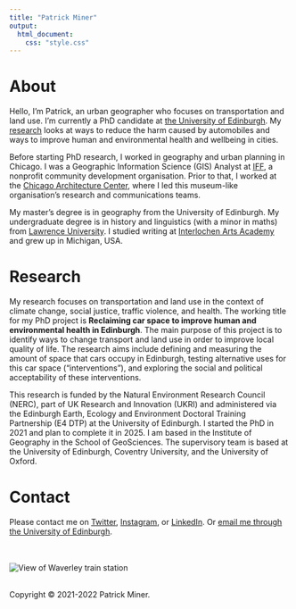 ```yaml
---
title: "Patrick Miner"
output:
  html_document:
    css: "style.css"
---
```


# About

Hello, I’m Patrick, an urban geographer who focuses on transportation and land use. I'm currently a PhD candidate at [the University of Edinburgh](https://www.ed.ac.uk). My [research](#research) looks at ways to reduce the harm caused by automobiles and ways to improve human and environmental health and wellbeing in cities.

Before starting PhD research, I worked in geography and urban planning in Chicago. I was a Geographic Information Science (GIS) Analyst at [IFF](https://www.iff.org), a nonprofit community development organisation. Prior to that, I worked at the [Chicago Architecture Center](https://www.architecture.org), where I led this museum-like organisation’s research and communications teams.

My master’s degree is in geography from the University of Edinburgh. My undergraduate degree is in history and linguistics (with a minor in maths) from [Lawrence University](https://www.lawrence.edu). I studied writing at [Interlochen Arts Academy](https://www.interlochen.org) and grew up in Michigan, USA.


# Research

My research focuses on transportation and land use in the context of climate change, social justice, traffic violence, and health. The working title for my PhD project is **Reclaiming car space to improve human and environmental health in Edinburgh**. The main purpose of this project is to identify ways to change transport and land use in order to improve local quality of life. The research aims include defining and measuring the amount of space that cars occupy in Edinburgh, testing alternative uses for this car space (“interventions”), and exploring the social and political acceptability of these interventions.

This research is funded by the Natural Environment Research Council (NERC), part of UK Research and Innovation (UKRI) and administered via the Edinburgh Earth, Ecology and Environment Doctoral Training Partnership (E4 DTP) at the University of Edinburgh. I started the PhD in 2021 and plan to complete it in 2025. I am based in the Institute of Geography in the School of GeoSciences. The supervisory team is based at the University of Edinburgh, Coventry University, and the University of Oxford.


# Contact

Please contact me on [Twitter](https://twitter.com/pdbminer), [Instagram](https://www.instagram.com/pdbminer), or [LinkedIn](https://www.linkedin.com/in/patrickminer). Or [email me through the University of Edinburgh](https://www.ed.ac.uk/profile/patrick-miner).


<br><br>
![View of Waverley train station](Waverley.jpg)
<br><br>


Copyright © 2021-2022 Patrick Miner.
